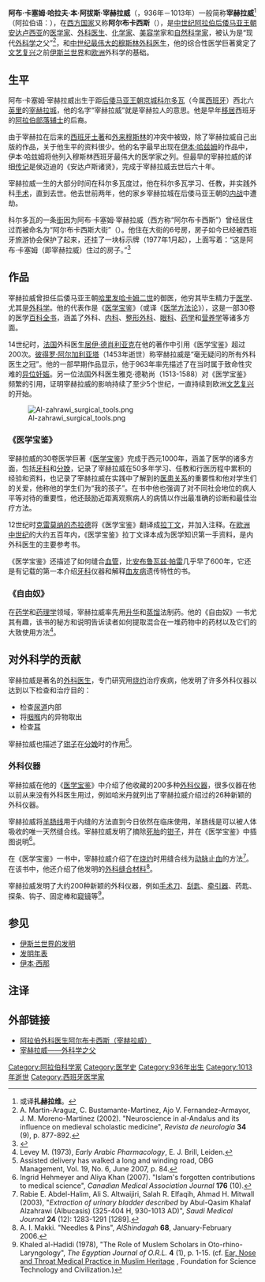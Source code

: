 {{Infobox Muslim scholar
 | notability =
 | era = [[伊斯蘭黃金時代|伊斯蘭黃金時代]]
 | image = Albucasis.gif
 | caption =
 | Title   = '''宰赫拉威'''、'''阿尔布卡西斯'''
 | name = 阿布·卡塞姆·哈拉夫·本·阿拔斯
 | birth_date = 936年
 | birth_place = [[安达卢斯|安达卢斯]][[Medina_Azahara|Medina Azahara]]（今[[西班牙|西班牙]][[科爾多瓦_(西班牙)|科爾多瓦]]附近）
 | death_date = 1013年
 | Maddhab =  [[遜尼派|遜尼派]]
 | ethnicity = [[阿拉伯人|阿拉伯人]]
 | region = [[安达卢斯|安达卢斯]]、[[后倭马亚王朝|后倭马亚王朝]]
 | notable_ideas = 現代手術及醫材奠基者、[[外科学|外科学]]之父
 | influenced =  {{tsl|en|Abu Muhammad bin Hazm||伊本·哈兹姆}}、{{tsl|en|Guy de Chauliac||肖利亚克}}、[[雅克·德勒尚|雅克·德勒尚]]、[[彼得罗·阿尔加利亚塔|彼得罗·阿尔加利亚塔]]
 | works = {{tsl|en|Kitab al-Tasrif||Kitab al-Tasrif}}
}}

'''阿布·卡塞姆·哈拉夫·本·阿拔斯·宰赫拉威'''（{{lang-ar|'''أبو القاسم خلف بن عباس الزهراوي'''}}，936年－1013年）一般简称'''宰赫拉威'''<ref>或译'''扎赫拉维'''。</ref>（阿拉伯语：'''{{rtl-lang|ar|الزهراوي}}'''），在[[西方国家|西方国家]]又称'''阿尔布卡西斯'''（{{lang-la|'''Albucasis'''}}），是[[中世纪|中世纪]][[阿拉伯帝国|阿拉伯]][[后倭马亚王朝|后倭马亚王朝]][[安达卢斯|安达卢西亚]]的[[医学家|医学家]]、[[外科学|外科医生]]、[[化学家|化学家]]、[[美容学|美容学]]家和[[自然科学家|自然科学家]]，被认为是“现代[[外科学|外科学]]之父”<ref>A. Martin-Araguz, C. Bustamante-Martinez, Ajo V. Fernandez-Armayor, J. M. Moreno-Martinez (2002). "Neuroscience in al-Andalus and its influence on medieval scholastic medicine", ''Revista de neurología'' '''34''' (9), p. 877-892.</ref>，和[[伊斯兰医药学|中世纪最伟大的穆斯林外科医生]]，他的综合性医学巨著奠定了[[文艺复兴|文艺复兴]]之前[[伊斯兰世界|伊斯兰世界]]和[[欧洲|欧洲]]外科学的基础。

== 生平 ==
阿布·卡塞姆·宰赫拉威出生于距[[后倭马亚王朝|后倭马亚王朝]][[首都|京城]][[科尔多瓦_(西班牙)|科尔多瓦]]（今属[[西班牙|西班牙]]）西北六[[英里|英里]]的[[宰赫拉城|宰赫拉城]]，他的名字“宰赫拉威”就是宰赫拉人的意思。他是早年[[移民|移居]]西班牙的[[阿拉伯人|阿拉伯]][[部落|部落]][[辅士|辅士]]的后裔。

由于宰赫拉在后来的[[西班牙人|西班牙土著]]和[[摩尔人|外来穆斯林]]的冲突中被毁，除了宰赫拉威自己出版的作品，关于他生平的资料很少。他的名字最早出现在[[伊本·哈兹姆|伊本·哈兹姆]]的作品中，伊本·哈兹姆将他列入穆斯林西班牙最伟大的医学家之列。但最早的宰赫拉威的详细[[传记|传记]]是侯迈迪的《安达卢斯诸贤》，完成于宰赫拉威去世后六十年。

宰赫拉威一生的大部分时间在科尔多瓦度过，他在科尔多瓦学习、任教，并实践外科[[手术|手术]]，直到去世。他去世前两年，他的家乡宰赫拉城在后倭马亚王朝的[[内战|内战]]中遭劫。

科尔多瓦的一条[[街|街]]因为阿布·卡塞姆·宰赫拉威（西方称“阿尔布卡西斯”）曾经居住过而被命名为“阿尔布卡西斯大街”（{{lang-es|Calle Albucasis}}）。他住在大街的6号房，房子如今已经被西班牙旅游协会保护了起来，还挂了一块标示牌（1977年1月起），上面写着：“这是阿布·卡塞姆（即宰赫拉威）住过的房子。”<ref name=FSTC>{{cite web|title=Muslim Contribution to Cosmetics|url=http://muslimheritage.com/topics/default.cfm?ArticleID=364|publisher=FSTC Limited|date=2003-05-20|accessdate=2008-01-29|archive-url=https://web.archive.org/web/20080415020643/http://muslimheritage.com/topics/default.cfm?ArticleID=364|archive-date=2008-04-15|dead-url=yes}}</ref>

== 作品 ==
宰赫拉威曾担任后倭马亚王朝[[哈里发|哈里发]][[哈卡姆二世|哈卡姆二世]]的御医，他穷其毕生精力于[[医学|医学]]、尤其是[[外科学|外科学]]。他的代表作是《[[医学宝鉴|医学宝鉴]]》（或译《[[医学方法论|医学方法论]]》），这是一部30卷的医学[[百科全书|百科全书]]，涵盖了外科、[[内科学|内科]]、[[整形外科|整形外科]]、[[眼科|眼科]]、[[药学|药学]]和[[营养学|营养学]]等诸多方面。

14世纪时，[[法国|法国]]外科医生[[居伊·德肖利亚克|居伊·德肖利亚克]]在他的著作中引用《医学宝鉴》超过200次。[[彼得罗·阿尔加利亚塔|彼得罗·阿尔加利亚塔]]（1453年逝世）称宰赫拉威是“毫无疑问的所有外科医生之冠”。他的一部早期作品显示，他于963年率先描述了在当时属于致命性灾难的[[异位妊娠|异位妊娠]]。另一位法国外科医生雅克·德勒尚（1513-1588）对《医学宝鉴》频繁的引用，证明宰赫拉威的影响持续了至少5个世纪，一直持续到欧洲[[文艺复兴|文艺复兴]]的开始。

[[File:Al-zahrawi_surgical_tools.png|thumb]]

=== 《医学宝鉴》 ===
{{main|医学宝鉴}}

宰赫拉威的30卷医学巨著《[[医学宝鉴|医学宝鉴]]》完成于西元1000年，涵盖了医学的诸多方面，包括[[牙科|牙科]]和[[分娩|分娩]]，记录了宰赫拉威在50多年学习、任教和行医历程中累积的经验和资料，也记录了宰赫拉威在实践中了解到的[[医患关系|医患关系]]的重要性和他对学生们的关爱，他称他的学生们为“我的孩子”。在书中他也强调了对不同社会地位的病人平等对待的重要性，他还鼓励近距离观察病人的病情以作出最准确的诊断和最佳治疗方法。

12世纪时[[克雷莫纳的杰拉德|克雷莫纳的杰拉德]]将《医学宝鉴》翻译成[[拉丁文|拉丁文]]，并加入注释。在[[欧洲|欧洲]][[中世纪|中世纪]]的大约五百年内，《医学宝鉴》拉丁文译本成为医学知识第一手资料，是内外科医生的主要参考书。

《医学宝鉴》还描述了如何缝合[[血管|血管]]，比[[安布鲁瓦兹·帕雷|安布鲁瓦兹·帕雷]]几乎早了600年，它还是有记载的第一本介绍[[牙科|牙科]]仪器和解释[[血友病|血友病]]遗传特性的书。

=== 《自由奴》 ===
在[[药学|药学]]和[[药理学|药理学]]领域，宰赫拉威率先用[[升华|升华]]和[[蒸馏|蒸馏]]法制药。他的《自由奴》一书尤其有趣，该书的秘方和说明告诉读者如何提取混合在一堆药物中的药材以及它们的大致使用方法<ref>Levey M. (1973), ''Early Arabic Pharmacology'', E. J. Brill, Leiden.</ref>。

== 对外科学的贡献 ==
{{main|医学宝鉴}}

宰赫拉威是著名的[[外科学|外科]][[医生|医生]]，专门研究用[[烧灼|烧灼]]治疗疾病，他发明了许多外科仪器以达到以下检查和治疗目的：
* 检查[[尿道|尿道]]内部
* 将[[咽喉|咽喉]]内的异物取出
* 检查[[耳部|耳]]

宰赫拉威也描述了[[钳子|钳子]]在[[分娩|分娩]]时的作用<ref>Assisted delivery has walked a long and winding road, OBG Management, Vol. 19, No. 6, June 2007, p. 84. </ref>。

=== 外科仪器 ===
宰赫拉威在他的《[[医学宝鉴|医学宝鉴]]》中介绍了他收藏的200多种[[外科仪器|外科仪器]]，很多仪器在他以前从来没有外科医生用过，例如哈米丹就列出了宰赫拉威介绍过的26种新颖的外科仪器。

宰赫拉威将[[羊肠线|羊肠线]]用于内缝的方法直到今日依然在临床使用，羊肠线是可以被人体吸收的唯一天然缝合线。宰赫拉威发明了摘除[[胎儿|死胎]]的[[钳子|钳子]]，并在《医学宝鉴》中插图说明<ref>Ingrid Hehmeyer and Aliya Khan (2007). "Islam's forgotten contributions to medical science", ''Canadian Medical Association Journal'' '''176''' (10).</ref>。

在《医学宝鉴》一书中，宰赫拉威介绍了在[[烧灼|烧灼]]时用缝合线为[[动脉|动脉]]止[[血部|血]]的方法<ref>Rabie E. Abdel-Halim, Ali S. Altwaijiri, Salah R. Elfaqih, Ahmad H. Mitwall (2003), "''Extraction of urinary bladder described'' by Abul-Qasim Khalaf Alzahrawi (Albucasis) (325-404 H, 930-1013 AD)", ''Saudi Medical Journal'' '''24''' (12): 1283-1291 [1289].</ref>。在该书中，他还介绍了他发明的[[外科缝合材料|外科缝合材料]]<ref name=Makki>A. I. Makki. "Needles & Pins", ''AlShindagah'' '''68''', January-February 2006.</ref>。

宰赫拉威发明了大约200种新颖的外科仪器，例如[[手术刀|手术刀]]、[[刮匙|刮匙]]、[[牵引器|牵引器]]、药匙、探条、钩子、固定棒和[[窥镜|窥镜]]等<ref>Khaled al-Hadidi (1978), "The Role of Muslem Scholars in Oto-rhino-Laryngology", ''The Egyptian Journal of O.R.L.'' '''4''' (1), p. 1-15. (cf. [http://muslimheritage.com/topics/default.cfm?ArticleID=674 Ear, Nose and Throat Medical Practice in Muslim Heritage] {{Wayback|url=http://muslimheritage.com/topics/default.cfm?ArticleID=674 |date=20111001101604 }}, Foundation for Science Technology and Civilization.)</ref>。

== 参见 ==
* [[伊斯兰世界的发明|伊斯兰世界的发明]]
* [[发明年表|发明年表]]
* [[伊本·西那|伊本·西那]]

== 注译 ==
{{reflist}}

== 外部链接 ==
* [http://www.muslimheritage.com/topics/default.cfm?ArticleID=223 阿拉伯外科医生阿尔布卡西斯（宰赫拉威）]{{Wayback|url=http://www.muslimheritage.com/topics/default.cfm?ArticleID=223 |date=20100104085132 }}
* [https://web.archive.org/web/20090218163252/http://ummah.net/history/scholars/el_zahrawi/ 宰赫拉威——外科学之父]

{{authority control}}
[[Category:阿拉伯科学家|Category:阿拉伯科学家]]
[[Category:医学史|Category:医学史]]
[[Category:936年出生|Category:936年出生]]
[[Category:1013年逝世|Category:1013年逝世]]
[[Category:西班牙医学家|Category:西班牙医学家]]
